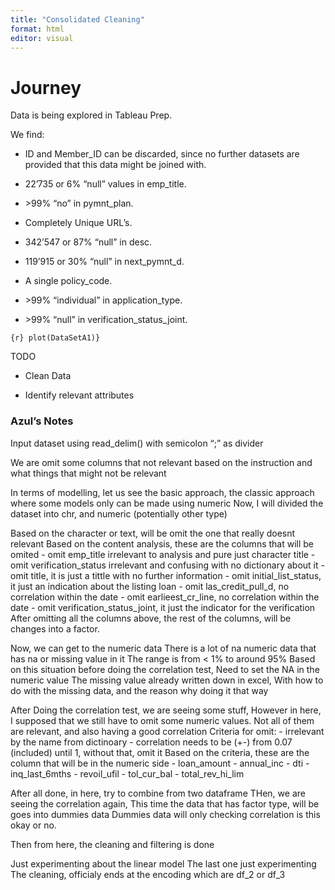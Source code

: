 ```yaml
---
title: "Consolidated Cleaning"
format: html
editor: visual
---
```


# Journey

Data is being explored in Tableau Prep.

We find:

-   ID and Member_ID can be discarded, since no further datasets are provided that this data might be joined with.

<!-- -->

-   22'735 or 6% "null" values in emp_title.

-   \>99% "no" in pymnt_plan.

-   Completely Unique URL's.

-   342'547 or 87% "null" in desc.

-   119'915 or 30% "null" in next_pymnt_d.

-   A single policy_code.

-   \>99% "individual" in application_type.

-   \>99% "null" in verification_status_joint.

`{r} plot(DataSetA1)}`

TODO

-   Clean Data

<!-- -->

-   Identify relevant attributes

### Azul's Notes

Input dataset using read_delim() with semicolon ";" as divider

We are omit some columns that not relevant based on the instruction and what things that might not be relevant

In terms of modelling, let us see the basic approach, the classic approach where some models only can be made using numeric Now, I will divided the dataset into chr, and numeric (potentially other type)

Based on the character or text, will be omit the one that really doesnt relevant Based on the content analysis, these are the columns that will be omited - omit emp_title irrelevant to analysis and pure just character title - omit verification_status irrelevant and confusing with no dictionary about it - omit title, it is just a tittle with no further information - omit initial_list_status, it just an indication about the listing loan - omit las_credit_pull_d, no correlation within the date - omit earlieest_cr_line, no correlation within the date - omit verification_status_joint, it just the indicator for the verification After omitting all the columns above, the rest of the columns, will be changes into a factor.

Now, we can get to the numeric data There is a lot of na numeric data that has na or missing value in it The range is from \< 1% to around 95% Based on this situation before doing the correlation test, Need to set the NA in the numeric value The missing value already written down in excel, With how to do with the missing data, and the reason why doing it that way

After Doing the correlation test, we are seeing some stuff, However in here, I supposed that we still have to omit some numeric values. Not all of them are relevant, and also having a good correlation Criteria for omit: - irrelevant by the name from dictinoary - correlation needs to be (+-) from 0.07 (included) until 1, without that, omit it Based on the criteria, these are the column that will be in the numeric side - loan_amount - annual_inc - dti - inq_last_6mths - revoil_ufil - tol_cur_bal - total_rev_hi_lim

After all done, in here, try to combine from two dataframe THen, we are seeing the correlation again, This time the data that has factor type, will be goes into dummies data Dummies data will only checking correlation is this okay or no.

Then from here, the cleaning and filtering is done

Just experimenting about the linear model The last one just experimenting The cleaning, officialy ends at the encoding which are df_2 or df_3
